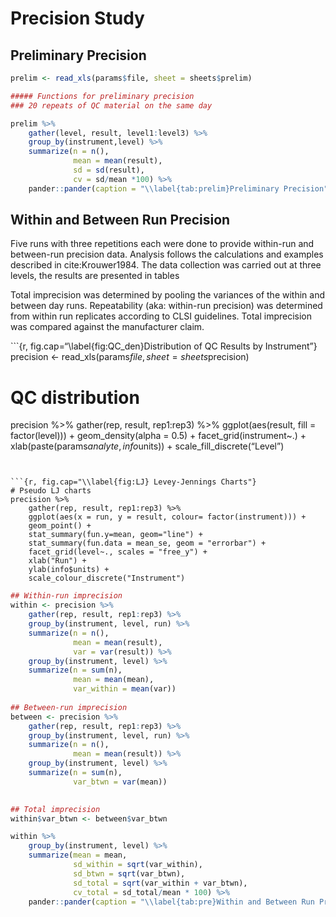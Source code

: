 # Precision Study #

## Preliminary Precision ##

```r
prelim <- read_xls(params$file, sheet = sheets$prelim)

##### Functions for preliminary precision
### 20 repeats of QC material on the same day

prelim %>%
    gather(level, result, level1:level3) %>%
    group_by(instrument,level) %>%
    summarize(n = n(),
              mean = mean(result),
              sd = sd(result),
              cv = sd/mean *100) %>%
    pander::pander(caption = "\\label{tab:prelim}Preliminary Precision")
```

## Within and Between Run Precision ##

Five runs with three repetitions each were done to provide within-run
and between-run precision data. Analysis follows the calculations and
examples described in cite:Krouwer1984.  The data collection was
carried out at three levels, the results are presented in tables

Total imprecision was determined by pooling the variances of the
within and between day runs. Repeatability (aka: within-run precision)
was determined from within run replicates according to CLSI
guidelines. Total imprecision was compared against the manufacturer
claim.


```{r, fig.cap="\\label{fig:QC_den}Distribution of QC Results by Instrument"}
precision <- read_xls(params$file, sheet = sheets$precision)

# QC distribution
precision %>%
    gather(rep, result, rep1:rep3) %>%
    ggplot(aes(result, fill = factor(level))) +
    geom_density(alpha = 0.5) +
    facet_grid(instrument~.) +
    xlab(paste(params$analyte, info$units)) +
    scale_fill_discrete("Level")

``` 


```{r, fig.cap="\\label{fig:LJ} Levey-Jennings Charts"}
# Pseudo LJ charts
precision %>%
    gather(rep, result, rep1:rep3) %>%
    ggplot(aes(x = run, y = result, colour= factor(instrument))) +
    geom_point() +
    stat_summary(fun.y=mean, geom="line") +
    stat_summary(fun.data = mean_se, geom = "errorbar") +
    facet_grid(level~., scales = "free_y") +
    xlab("Run") +
    ylab(info$units) + 
    scale_colour_discrete("Instrument")

``` 


```r
## Within-run imprecision
within <- precision %>%
    gather(rep, result, rep1:rep3) %>%
    group_by(instrument, level, run) %>%
    summarize(n = n(),
              mean = mean(result),
              var = var(result)) %>%
    group_by(instrument, level) %>%
    summarize(n = sum(n),
              mean = mean(mean),
              var_within = mean(var))
              
## Between-run imprecision
between <- precision %>%
    gather(rep, result, rep1:rep3) %>%
    group_by(instrument, level, run) %>%
    summarize(n = n(),
              mean = mean(result)) %>%
    group_by(instrument, level) %>%
    summarize(n = sum(n),
              var_btwn = var(mean))
              

## Total imprecision
within$var_btwn <- between$var_btwn

within %>%
    group_by(instrument, level) %>%
    summarize(mean = mean,
              sd_within = sqrt(var_within),
              sd_btwn = sqrt(var_btwn),
              sd_total = sqrt(var_within + var_btwn),
              cv_total = sd_total/mean * 100) %>%
    pander::pander(caption = "\\label{tab:pre}Within and Between Run Precision")

```

\FloatBarrier
